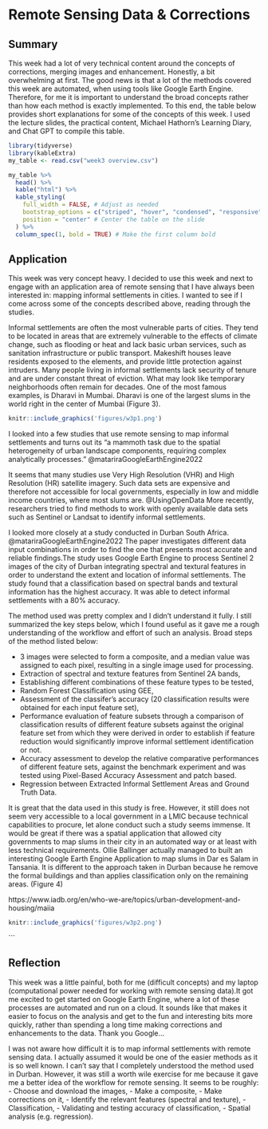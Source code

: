 # Remote Sensing Data & Corrections

## Summary

This week had a lot of very technical content around the concepts of corrections, merging images and enhancement. Honestly, a bit overwhelming at first. The good news is that a lot of the methods covered this week are automated, when using tools like Google Earth Engine. Therefore, for me it is important to understand the broad concepts rather than how each method is exactly implemented. To this end, the table below provides short explanations for some of the concepts of this week. I used the lecture slides, the practical content, Michael Hathorn's Learning Diary, and Chat GPT to compile this table.

```r
library(tidyverse) 
library(kableExtra)
my_table <- read.csv("week3 overview.csv")

my_table %>%
  head() %>%
  kable("html") %>%
  kable_styling(
    full_width = FALSE, # Adjust as needed
    bootstrap_options = c("striped", "hover", "condensed", "responsive"),
    position = "center" # Center the table on the slide
  ) %>%
  column_spec(1, bold = TRUE) # Make the first column bold

```

## Application

This week was very concept heavy. I decided to use this week and next to engage with an application area of remote sensing that I have always been interested in: mapping informal settlements in cities. I wanted to see if I come across some of the concepts described above, reading through the studies.

Informal settlements are often the most vulnerable parts of cities. They tend to be located in areas that are extremely vulnerable to the effects of climate change, such as flooding or heat and lack basic urban services, such as sanitation infrastructure or public transport. Makeshift houses leave residents exposed to the elements, and provide little protection against intruders. Many people living in informal settlements lack security of tenure and are under constant threat of eviction. What may look like temporary neighborhoods often remain for decades. One of the most famous examples, is Dharavi in Mumbai. Dharavi is one of the largest slums in the world right in the center of Mumbai (Figure 3).

```r
knitr::include_graphics('figures/w3p1.png')
```

I looked into a few studies that use remote sensing to map informal settlements and turns out its "a mammoth task due to the spatial heterogeneity of urban landscape components, requiring complex analytically processes." @matariraGoogleEarthEngine2022

It seems that many studies use Very High Resolution (VHR) and High Resolution (HR) satellite imagery. Such data sets are expensive and therefore not accessible for local governments, especially in low and middle income countries, where most slums are. @UsingOpenData More recently, researchers tried to find methods to work with openly available data sets such as Sentinel or Landsat to identify informal settlements.

I looked more closely at a study conducted in Durban South Africa. @matariraGoogleEarthEngine2022 The paper investigates different data input combinations in order to find the one that presents most accurate and reliable findings.The study uses Google Earth Engine to process Sentinel 2 images of the city of Durban integrating spectral and textural features in order to understand the extent and location of informal settlements. The study found that a classification based on spectral bands and textural information has the highest accuracy. It was able to detect informal settlements with a 80% accuracy.

The method used was pretty complex and I didn't understand it fully. I still summarized the key steps below, which I found useful as it gave me a rough understanding of the workflow and effort of such an analysis. Broad steps of the method listed below:

-   3 images were selected to form a composite, and a median value was assigned to each pixel, resulting in a single image used for processing.
-   Extraction of spectral and texture features from Sentinel 2A bands,
-   Establishing different combinations of these feature types to be tested,
-   Random Forest Classification using GEE,
-   Assessment of the classifer's accuracy (20 classification results were obtained for each input feature set),
-   Performance evaluation of feature subsets through a comparison of classification results of different feature subsets against the original feature set from which they were derived in order to establish if feature reduction would significantly improve informal settlement identification or not.
-   Accuracy assessment to develop the relative comparative performances of different feature sets, against the benchmark experiment and was tested using Pixel-Based Accuracy Assessment and patch based.
-   Regression between Extracted Informal Settlement Areas and Ground Truth Data.

It is great that the data used in this study is free. However, it still does not seem very accessible to a local government in a LMIC because technical capabilities to procure, let alone conduct such a study seems immense. It would be great if there was a spatial application that allowed city governments to map slums in their city in an automated way or at least with less technical requirements. Ollie Ballinger actually managed to built an interesting Google Earth Engine Application to map slums in Dar es Salam in Tansania. It is different to the approach taken in Durban because he remove the formal buildings and than applies classification only on the remaining areas. (Figure 4)

https://www.iadb.org/en/who-we-are/topics/urban-development-and-housing/maiia

```r
knitr::include_graphics('figures/w3p2.png')
```

\`\`\`

## Reflection

This week was a little painful, both for me (difficult concepts) and my laptop (computational power needed for working with remote sensing data).It got me excited to get started on Google Earth Engine, where a lot of these processes are automated and run on a cloud. It sounds like that makes it easier to focus on the analysis and get to the fun and interesting bits more quickly, rather than spending a long time making corrections and enhancements to the data. Thank you Google...

I was not aware how difficult it is to map informal settlements with remote sensing data. I actually assumed it would be one of the easier methods as it is so well known. I can't say that I completely understood the method used in Durban. However, it was still a worth wile exercise for me because it gave me a better idea of the workflow for remote sensing. It seems to be roughly: - Choose and download the images, - Make a composite, - Make corrections on it, - Identify the relevant features (spectral and texture), - Classification, - Validating and testing accuracy of classification, - Spatial analysis (e.g. regression).
